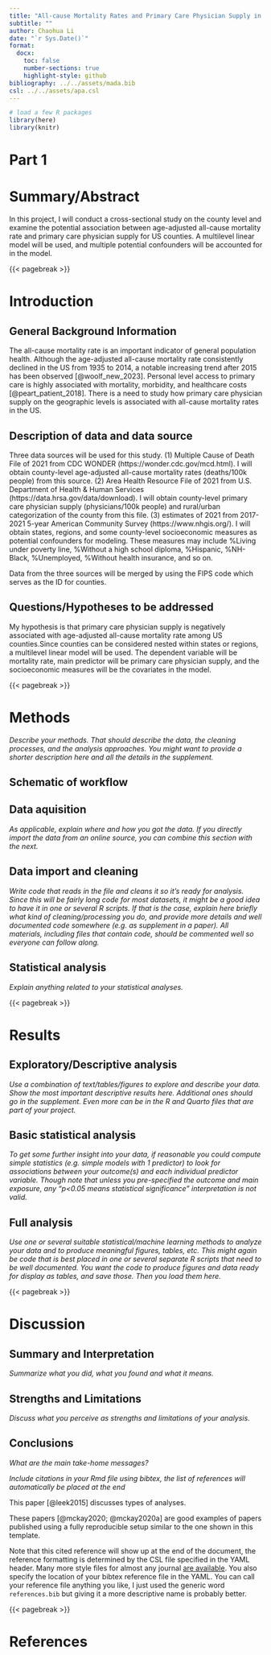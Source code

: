 ---
title: "All-cause Mortality Rates and Primary Care Physician Supply in US Counties 2021"
subtitle: ""
author: Chaohua Li
date: "`r Sys.Date()`"
format:
  docx:
    toc: false
    number-sections: true
    highlight-style: github
bibliography: ../../assets/mada.bib
csl: ../../assets/apa.csl
---

```{r, echo=FALSE, message=FALSE}
# load a few R packages
library(here)
library(knitr)
```

# Part 1

# Summary/Abstract

In this project, I will conduct a cross-sectional study on the county level and examine the potential association between age-adjusted all-cause mortality rate and primary care physician supply for US counties. A multilevel linear model will be used, and multiple potential confounders will be accounted for in the model.

{{< pagebreak >}}

# Introduction

## General Background Information

The all-cause mortality rate is an important indicator of general population health. Although the age-adjusted all-cause mortality rate consistently declined in the US from 1935 to 2014, a notable increasing trend after 2015 has been observed [@woolf_new_2023]. Personal level access to primary care is highly associated with mortality, morbidity, and healthcare costs [@peart_patient_2018]. There is a need to study how primary care physician supply on the geographic levels is associated with all-cause mortality rates in the US.

## Description of data and data source

Three data sources will be used for this study. (1) Multiple Cause of Death File of 2021 from CDC WONDER (https://wonder.cdc.gov/mcd.html). I will obtain county-level age-adjusted all-cause mortality rates (deaths/100k people) from this source. (2) Area Health Resource File of 2021 from U.S. Department of Health & Human Services (https://data.hrsa.gov/data/download). I will obtain county-level primary care physician supply (physicians/100k people) and rural/urban categorization of the county from this file. (3) estimates of 2021 from 2017-2021 5-year American Community Survey (https://www.nhgis.org/). I will obtain states, regions, and some county-level socioeconomic measures as potential confounders for modeling. These measures may include %Living under poverty line, %Without a high school diploma, %Hispanic, %NH-Black, %Unemployed, %Without health insurance, and so on.

Data from the three sources will be merged by using the FIPS code which serves as the ID for counties.

## Questions/Hypotheses to be addressed

My hypothesis is that primary care physician supply is negatively associated with age-adjusted all-cause mortality rate among US counties.Since counties can be considered nested within states or regions, a multilevel linear model will be used. The dependent variable will be mortality rate, main predictor will be primary care physician supply, and the socioeconomic measures will be the covariates in the model.

{{< pagebreak >}}

# Methods

*Describe your methods. That should describe the data, the cleaning processes, and the analysis approaches. You might want to provide a shorter description here and all the details in the supplement.*

## Schematic of workflow

## Data aquisition

*As applicable, explain where and how you got the data. If you directly import the data from an online source, you can combine this section with the next.*

## Data import and cleaning

*Write code that reads in the file and cleans it so it's ready for analysis. Since this will be fairly long code for most datasets, it might be a good idea to have it in one or several R scripts. If that is the case, explain here briefly what kind of cleaning/processing you do, and provide more details and well documented code somewhere (e.g. as supplement in a paper). All materials, including files that contain code, should be commented well so everyone can follow along.*

## Statistical analysis

*Explain anything related to your statistical analyses.*

{{< pagebreak >}}

# Results

## Exploratory/Descriptive analysis

*Use a combination of text/tables/figures to explore and describe your data. Show the most important descriptive results here. Additional ones should go in the supplement. Even more can be in the R and Quarto files that are part of your project.*

## Basic statistical analysis

*To get some further insight into your data, if reasonable you could compute simple statistics (e.g. simple models with 1 predictor) to look for associations between your outcome(s) and each individual predictor variable. Though note that unless you pre-specified the outcome and main exposure, any "p\<0.05 means statistical significance" interpretation is not valid.*

## Full analysis

*Use one or several suitable statistical/machine learning methods to analyze your data and to produce meaningful figures, tables, etc. This might again be code that is best placed in one or several separate R scripts that need to be well documented. You want the code to produce figures and data ready for display as tables, and save those. Then you load them here.*

{{< pagebreak >}}

# Discussion

## Summary and Interpretation

*Summarize what you did, what you found and what it means.*

## Strengths and Limitations

*Discuss what you perceive as strengths and limitations of your analysis.*

## Conclusions

*What are the main take-home messages?*

*Include citations in your Rmd file using bibtex, the list of references will automatically be placed at the end*

This paper [@leek2015] discusses types of analyses.

These papers [@mckay2020; @mckay2020a] are good examples of papers published using a fully reproducible setup similar to the one shown in this template.

Note that this cited reference will show up at the end of the document, the reference formatting is determined by the CSL file specified in the YAML header. Many more style files for almost any journal [are available](https://www.zotero.org/styles). You also specify the location of your bibtex reference file in the YAML. You can call your reference file anything you like, I just used the generic word `references.bib` but giving it a more descriptive name is probably better.

{{< pagebreak >}}

# References
